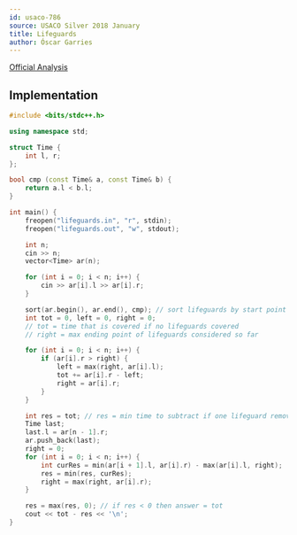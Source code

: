 ```yaml
---
id: usaco-786
source: USACO Silver 2018 January
title: Lifeguards
author: Óscar Garries
---
```


[Official Analysis](http://www.usaco.org/current/data/sol_lifeguards_silver_jan18.html)

<LanguageSection>
<CPPSection>

## Implementation

```cpp
#include <bits/stdc++.h>

using namespace std;

struct Time {
	int l, r;
};

bool cmp (const Time& a, const Time& b) {
	return a.l < b.l;
}

int main() {
	freopen("lifeguards.in", "r", stdin);
	freopen("lifeguards.out", "w", stdout);

	int n;
	cin >> n;
	vector<Time> ar(n);

	for (int i = 0; i < n; i++) {
		cin >> ar[i].l >> ar[i].r;
	}

	sort(ar.begin(), ar.end(), cmp); // sort lifeguards by start point
	int tot = 0, left = 0, right = 0;
	// tot = time that is covered if no lifeguards covered
	// right = max ending point of lifeguards considered so far

	for (int i = 0; i < n; i++) {
		if (ar[i].r > right) {
			left = max(right, ar[i].l);
			tot += ar[i].r - left;
			right = ar[i].r;
		}
	}

	int res = tot; // res = min time to subtract if one lifeguard removed
	Time last;
	last.l = ar[n - 1].r;
	ar.push_back(last);
	right = 0;
	for (int i = 0; i < n; i++) {
		int curRes = min(ar[i + 1].l, ar[i].r) - max(ar[i].l, right);
		res = min(res, curRes);
		right = max(right, ar[i].r);
	}

	res = max(res, 0); // if res < 0 then answer = tot
	cout << tot - res << '\n';
}
```

</CPPSection>
</LanguageSection>
